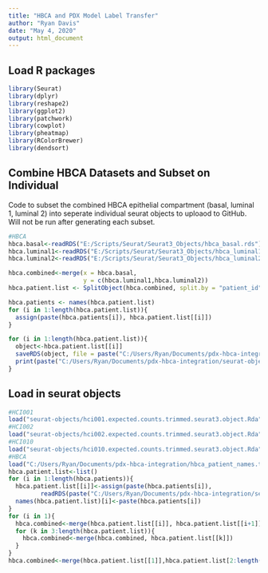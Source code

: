 ```yaml
---
title: "HBCA and PDX Model Label Transfer"
author: "Ryan Davis"
date: "May 4, 2020"
output: html_document
---
```


## Load R packages

```r
library(Seurat)
library(dplyr)
library(reshape2)
library(ggplot2)
library(patchwork)
library(cowplot)
library(pheatmap)
library(RColorBrewer)
library(dendsort)
```

## Combine HBCA Datasets and Subset on Individual

Code to subset the combined HBCA epithelial compartment (basal, luminal 1, luminal 2) into seperate individual seurat objects to uploaod to GitHub. Will not be run after generating each subset.

```r
#HBCA
hbca.basal<-readRDS("E:/Scripts/Seurat/Seurat3_Objects/hbca_basal.rds")
hbca.luminal1<-readRDS("E:/Scripts/Seurat/Seurat3_Objects/hbca_luminal1.rds")
hbca.luminal2<-readRDS("E:/Scripts/Seurat/Seurat3_Objects/hbca_luminal2.rds")

hbca.combined<-merge(x = hbca.basal,
                     y = c(hbca.luminal1,hbca.luminal2))
hbca.patient.list <- SplitObject(hbca.combined, split.by = "patient_id")

hbca.patients <- names(hbca.patient.list)
for (i in 1:length(hbca.patient.list)){
  assign(paste(hbca.patients[i]), hbca.patient.list[[i]])
}

for (i in 1:length(hbca.patient.list)){
  object<-hbca.patient.list[[i]]
  saveRDS(object, file = paste("C:/Users/Ryan/Documents/pdx-hbca-integration/seurat-objects/",hbca.patients[i],"_seurat3_object.rds",sep = ""))
  print(paste("C:/Users/Ryan/Documents/pdx-hbca-integration/seurat-objects/",hbca.patients[i],"_seurat3_object.rds",sep = ""))
}
```

## Load in seurat objects

```r
#HCI001
load("seurat-objects/hci001.expected.counts.trimmed.seurat3.object.Rda")
#HCI002
load("seurat-objects/hci002.expected.counts.trimmed.seurat3.object.Rda")
#HCI010
load("seurat-objects/hci010.expected.counts.trimmed.seurat3.object.Rda")
#HBCA
load("C:/Users/Ryan/Documents/pdx-hbca-integration/hbca_patient_names.txt")
hbca.patient.list<-list()
for (i in 1:length(hbca.patients)){
  hbca.patient.list[[i]]<-assign(paste(hbca.patients[i]),
         readRDS(paste("C:/Users/Ryan/Documents/pdx-hbca-integration/seurat-objects/",hbca.patients[i],"_seurat3_object.rds",sep = "")))
  names(hbca.patient.list)[i]<-paste(hbca.patients[i])
}
for (i in 1){
  hbca.combined<-merge(hbca.patient.list[[i]], hbca.patient.list[[i+1]])
  for (k in 3:length(hbca.patient.list)){
    hbca.combined<-merge(hbca.combined, hbca.patient.list[[k]])
  }
}
hbca.combined<-merge(hbca.patient.list[[1]],hbca.patient.list[2:length(hbca.patient.list)])
```


